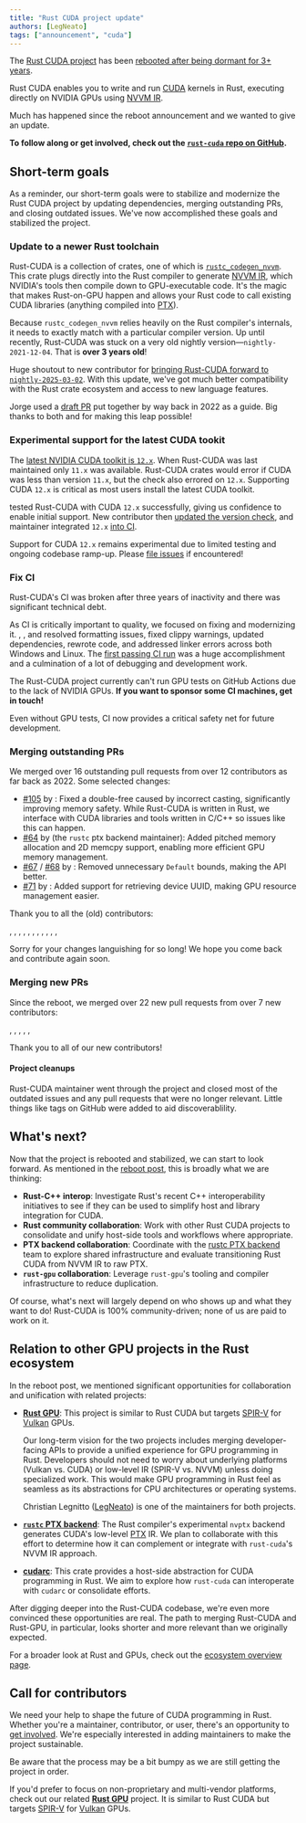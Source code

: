 ```yaml
---
title: "Rust CUDA project update"
authors: [LegNeato]
tags: ["announcement", "cuda"]
---
```



The [Rust CUDA project](https://github.com/rust-gpu/rust-cuda) has been [rebooted after
being dormant for 3+ years](./2025-01-27-rust-cuda-reboot.md).

Rust CUDA enables you to write and run [CUDA](https://developer.nvidia.com/cuda-toolkit)
kernels in Rust, executing directly on NVIDIA GPUs using [NVVM
IR](https://docs.nvidia.com/cuda/nvvm-ir-spec/index.html).

Much has happened since the reboot announcement and we wanted to give an update.

**To follow along or get involved, check out the [`rust-cuda` repo on GitHub](https://github.com/rust-gpu/rust-cuda).**

<!-- truncate -->

## Short-term goals

As a reminder, our short-term goals were to stabilize and modernize the Rust CUDA
project by updating dependencies, merging outstanding PRs, and closing outdated issues.
We've now accomplished these goals and stabilized the project.

### Update to a newer Rust toolchain

Rust-CUDA is a collection of crates, one of which is
[`rustc_codegen_nvvm`](https://github.com/Rust-GPU/Rust-CUDA/tree/main/crates/rustc_codegen_nvvm).
This crate plugs directly into the Rust compiler to generate [NVVM
IR](https://docs.nvidia.com/cuda/nvvm-ir-spec/index.html), which NVIDIA's tools then
compile down to GPU-executable code. It's the magic that makes Rust-on-GPU happen and
allows your Rust code to call existing CUDA libraries (anything compiled into
[PTX](https://docs.nvidia.com/cuda/parallel-thread-execution)).

Because `rustc_codegen_nvvm` relies heavily on the Rust compiler's internals, it needs
to exactly match with a particular compiler version. Up until recently, Rust-CUDA was
stuck on a very old nightly version—`nightly-2021-12-04`. That is **over 3 years old**!

Huge shoutout to new contributor <Gh user="jorge-ortega" /> for [bringing Rust-CUDA
forward to `nightly-2025-03-02`](https://github.com/Rust-GPU/Rust-CUDA/pull/155). With
this update, we've got much better compatibility with the Rust crate ecosystem and
access to new language features.

Jorge used a [draft PR](https://github.com/Rust-GPU/Rust-CUDA/pull/98) put together by <Gh user="apriori" /> way back in 2022 as a guide. Big thanks to both <Gh user="jorge-ortega" /> and <Gh user="apriori" /> for making this leap possible!

### Experimental support for the latest CUDA tookit

The [latest NVIDIA CUDA toolkit is
`12.x`](https://docs.nvidia.com/cuda/cuda-toolkit-release-notes/index.html). When
Rust-CUDA was last maintained only `11.x` was available. Rust-CUDA crates would error if
CUDA was less than version `11.x`, but the check also errored on `12.x`. Supporting CUDA
`12.x` is critical as most users install the latest CUDA toolkit.

<Gh user="jorge-ortega" /> tested Rust-CUDA with CUDA `12.x` successfully, giving
us confidence to enable initial support. New contributor <Gh user="Schmiedium" /> then
[updated the version check](https://github.com/Rust-GPU/Rust-CUDA/pull/165), and
maintainer <Gh user="LegNeato" /> integrated `12.x` [into CI](https://github.com/Rust-GPU/Rust-CUDA/pull/168).

Support for CUDA `12.x` remains experimental due to limited testing and ongoing codebase
ramp-up. Please [file issues](https://github.com/Rust-GPU/Rust-CUDA/issues) if
encountered!

### Fix CI

Rust-CUDA's CI was broken after three years of inactivity and there was significant
technical debt.

As CI is critically important to quality, we focused on fixing and modernizing it. <Gh
user="jorge-ortega" />, <Gh user="Schmiedium" />, and <Gh user="LegNeato" /> resolved
formatting issues, fixed clippy warnings, updated dependencies, rewrote code, and
addressed linker errors across both Windows and Linux. The [first passing CI
run](https://github.com/Rust-GPU/Rust-CUDA/actions/runs/13913964011/) was a huge
accomplishment and a culmination of a lot of debugging and development work.

The Rust-CUDA project currently can't run GPU tests on GitHub Actions due to the lack of
NVIDIA GPUs. **If you want to sponsor some CI machines, get in touch!**

Even without GPU tests, CI now provides a critical safety net for future development.

### Merging outstanding PRs

We merged over 16 outstanding pull requests from over 12 contributors as far back as 2022. Some selected changes:

- [#105](https://github.com/rust-gpu/rust-gpu/pull/105) by <Gh user="DoeringChristian"
  />: Fixed a double-free caused by incorrect casting, significantly improving memory
  safety. While Rust-CUDA is written in Rust, we interface with CUDA libraries and tools
  written in C/C++ so issues like this can happen.
- [#64](https://github.com/rust-gpu/rust-gpu/pull/64) by <Gh user="kjetilkjeka" /> (the
  `rustc` ptx backend maintainer): Added pitched memory allocation and 2D memcpy
  support, enabling more efficient GPU memory management.
- [#67](https://github.com/rust-gpu/rust-gpu/pull/67) /
  [#68](https://github.com/rust-gpu/rust-gpu/pull/68) by <Gh user="chr1sj0nes" />:
  Removed unnecessary `Default` bounds, making the API better.
- [#71](https://github.com/rust-gpu/rust-gpu/pull/71) by <Gh user="vmx" />: Added
  support for retrieving device UUID, making GPU resource management easier.

Thank you to all the (old) contributors:

<Gh user="zeroecco" />, <Gh user="skierpage" />, <Gh user="Vollkornaffe" />, <Gh user="Tweoss" />
, <Gh user="DoeringChristian" />, <Gh user="ralfbiedert" />, <Gh user="vmx" />, <Gh user="jac-cbi" />
, <Gh user="jounathaen" />, <Gh user="WilliamVenner" />, <Gh user="chr1sj0nes" />
, <Gh user="kjetilkjeka" />

Sorry for your changes languishing for so long! We hope you come back and contribute
again soon.

### Merging new PRs

Since the reboot, we merged over 22 new pull requests from over 7 new contributors:

<Gh user="Schmiedium" />, <Gh user="LegNeato" />, <Gh user="jorge-ortega" />, <Gh user="alaric728" />
, <Gh user="Jerryy959" />, <Gh user="juntyr" />

Thank you to all of our new contributors!

#### Project cleanups

Rust-CUDA maintainer <Gh user="LegNeato" /> went through the project and closed most of the
outdated issues and any pull requests that were no longer relevant. Little things like
tags on GitHub were added to aid discoverablility.

## What's next?

Now that the project is rebooted and stabilized, we can start to look forward. As
mentioned in the [reboot post](./2025-01-27-rust-cuda-reboot.md), this is broadly what
we are thinking:

- **Rust-C++ interop**: Investigate Rust's recent C++ interoperability initiatives to
  see if they can be used to simplify host and library integration for CUDA.
- **Rust community collaboration**: Work with other Rust CUDA projects to consolidate
  and unify host-side tools and workflows where appropriate.
- **PTX backend collaboration**: Coordinate with the [rustc PTX
  backend](https://doc.rust-lang.org/rustc/platform-support/nvptx64-nvidia-cuda.html)
  team to explore shared infrastructure and evaluate transitioning Rust CUDA from NVVM
  IR to raw PTX.
- **`rust-gpu` collaboration**: Leverage `rust-gpu`'s tooling and compiler
  infrastructure to reduce duplication.

Of course, what's next will largely depend on who shows up and what they want to do!
Rust-CUDA is 100% community-driven; none of us are paid to work on it.

## Relation to other GPU projects in the Rust ecosystem

In the reboot post, we mentioned significant opportunities for collaboration and
unification with related projects:

- **[Rust GPU](https://rust-gpu.github.io/)**: This project is similar to Rust CUDA but
  targets [SPIR-V](https://www.khronos.org/spir/) for [Vulkan](https://www.vulkan.org/)
  GPUs.

  Our long-term vision for the two projects includes merging developer-facing APIs to
  provide a unified experience for GPU programming in Rust. Developers should not need
  to worry about underlying platforms (Vulkan vs. CUDA) or low-level IR (SPIR-V vs.
  NVVM) unless doing specialized work. This would make GPU programming in Rust feel as
  seamless as its abstractions for CPU architectures or operating systems.

  Christian Legnitto ([LegNeato](https://github.com/LegNeato)) is one of the maintainers
  for both projects.

- **[`rustc` PTX
  backend](https://doc.rust-lang.org/rustc/platform-support/nvptx64-nvidia-cuda.html)**:
  The Rust compiler's experimental `nvptx` backend generates CUDA's low-level
  [PTX](https://docs.nvidia.com/cuda/parallel-thread-execution/) IR. We plan to
  collaborate with this effort to determine how it can complement or integrate with
  `rust-cuda`'s NVVM IR approach.

- **[cudarc](https://github.com/coreylowman/cudarc)**: This crate provides a host-side
  abstraction for CUDA programming in Rust. We aim to explore how `rust-cuda` can
  interoperate with `cudarc` or consolidate efforts.

After digging deeper into the Rust-CUDA codebase, we're even more convinced these
opportunities are real. The path to merging Rust-CUDA and Rust-GPU, in particular, looks
shorter and more relevant than we originally expected.

For a broader look at Rust and GPUs, check out the [ecosystem overview
page](https://rust-gpu.github.io/ecosystem/).

## Call for contributors

We need your help to shape the future of CUDA programming in Rust. Whether you're a
maintainer, contributor, or user, there's an opportunity to [get
involved](https://github.com/rust-gpu/rust-cuda). We're especially
interested in adding maintainers to make the project sustainable.

Be aware that the process may be a bit bumpy as we are still getting the project in
order.

If you'd prefer to focus on non-proprietary and multi-vendor platforms, check out our
related **[Rust GPU](https://rust-gpu.github.io/)** project. It is similar to Rust CUDA
but targets [SPIR-V](https://www.khronos.org/spir/) for
[Vulkan](https://www.vulkan.org/) GPUs.
